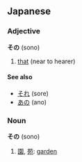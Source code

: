 == Japanese ==                             
===Adjective===
'''その''' (sono)

# [[that]] (near to hearer)                                       

====See also====
* [[それ]] (sore)
* [[あの]] (ano)

===Noun===
'''その''' (sono)

#[[園]], [[苑]]: [[garden]]